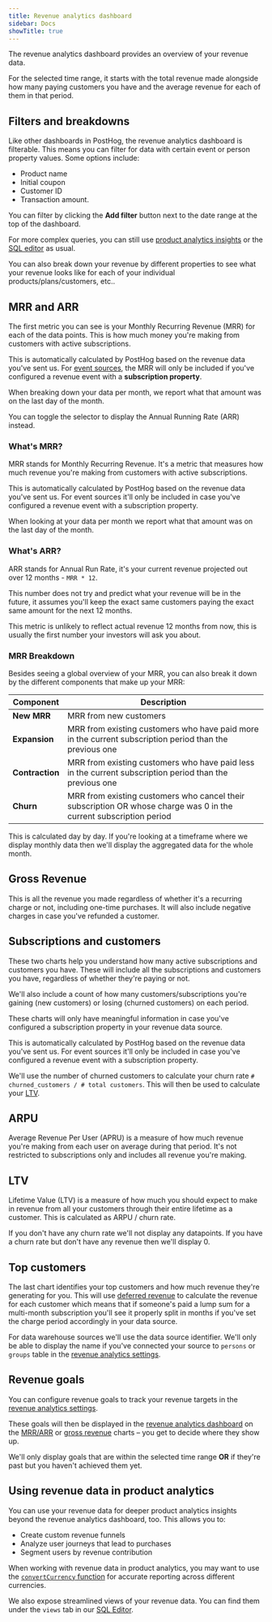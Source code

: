```yaml
---
title: Revenue analytics dashboard
sidebar: Docs
showTitle: true
---
```



<RevAnalyticsBetaWarning />

The revenue analytics dashboard provides an overview of your revenue data. 

For the selected time range, it starts with the total revenue made alongside how many paying customers you have and the average revenue for each of them in that period.

<ProductScreenshot
  imageLight = "https://res.cloudinary.com/dmukukwp6/image/upload/Screenshot_2025_09_05_at_14_05_35_288e8e0d6c.png"
  imageDark = "https://res.cloudinary.com/dmukukwp6/image/upload/Screenshot_2025_09_05_at_14_06_29_e4fe61d678.png"
  alt="Revenue analytics dashboard" 
  classes="rounded"
/>

## Filters and breakdowns
Like other dashboards in PostHog, the revenue analytics dashboard is filterable. This means you can filter for data with certain event or person property values. Some options include:
- Product name
- Initial coupon
- Customer ID
- Transaction amount. 

You can filter by clicking the **Add filter** button next to the date range at the top of the dashboard.

For more complex queries, you can still use [product analytics insights](/docs/product-analytics/insights) or the [SQL editor](/docs/data-warehouse/query) as usual.

You can also break down your revenue by different properties to see what your revenue looks like for each of your individual products/plans/customers, etc..

<ProductScreenshot
  imageLight = "https://res.cloudinary.com/dmukukwp6/image/upload/Screenshot_2025_09_05_at_17_26_03_12faf2da1c.png"
  imageDark = "https://res.cloudinary.com/dmukukwp6/image/upload/Screenshot_2025_09_05_at_17_26_33_17f5406845.png"
  alt="Revenue analytics country breakdown" 
  classes="rounded"
/>

## MRR and ARR

The first metric you can see is your Monthly Recurring Revenue (MRR) for each of the data points. This is how much money you're making from customers with active subscriptions.

This is automatically calculated by PostHog based on the revenue data you've sent us. For [event sources](/docs/revenue-analytics/getting-started#option-2-properties-on-events), the MRR will only be included if you've configured a revenue event with a **subscription property**.

When breaking down your data per month, we report what that amount was on the last day of the month.

<ProductScreenshot
  imageLight = "https://res.cloudinary.com/dmukukwp6/image/upload/Screenshot_2025_09_05_at_14_39_49_535d7ac546.png"
  imageDark = "https://res.cloudinary.com/dmukukwp6/image/upload/Screenshot_2025_09_05_at_14_39_40_56f31c997d.png"
  alt="Revenue analytics MRR/ARR" 
  classes="rounded"
/>

You can toggle the selector to display the Annual Running Rate (ARR) instead.

### What's MRR?

MRR stands for Monthly Recurring Revenue. It's a metric that measures how much revenue you're making from customers with active subscriptions.

This is automatically calculated by PostHog based on the revenue data you've sent us. For event sources it'll only be included in case you've configured a revenue event with a subscription property.

When looking at your data per month we report what that amount was on the last day of the month.

### What's ARR?

ARR stands for Annual Run Rate, it's your current revenue projected out over 12 months - `MRR * 12`. 

This number does not try and predict what your revenue will be in the future, it assumes you'll keep the exact same customers paying the exact same amount for the next 12 months.

This metric is unlikely to reflect actual revenue 12 months from now, this is usually the first number your investors will ask you about.

### MRR Breakdown

Besides seeing a global overview of your MRR, you can also break it down by the different components that make up your MRR:

| Component | Description |
| --- | --- |
| **New MRR** | MRR from new customers |
| **Expansion** | MRR from existing customers who have paid more in the current subscription period than the previous one |
| **Contraction** | MRR from existing customers who have paid less in the current subscription period than the previous one |
| **Churn** | MRR from existing customers who cancel their subscription OR whose charge was 0 in the current subscription period |

This is calculated day by day. If you're looking at a timeframe where we display monthly data then we'll display the aggregated data for the whole month.


<ProductScreenshot
  imageLight = "https://res.cloudinary.com/dmukukwp6/image/upload/Screenshot_2025_09_05_at_14_42_23_72bb1db21f.png"
  imageDark = "https://res.cloudinary.com/dmukukwp6/image/upload/Screenshot_2025_09_05_at_14_42_44_4fd7ed9d33.png"
  alt="Revenue analytics MRR breakdown" 
  classes="rounded"
/>

## Gross Revenue

This is all the revenue you made regardless of whether it's a recurring charge or not, including one-time purchases. It will also include negative charges in case you've refunded a customer.

<ProductScreenshot
  imageLight = "https://res.cloudinary.com/dmukukwp6/image/upload/Screenshot_2025_09_05_at_14_51_41_fdb96ca7c8.png"
  imageDark = "https://res.cloudinary.com/dmukukwp6/image/upload/Screenshot_2025_09_05_at_14_51_37_5252a7fcce.png"
  alt="Revenue analytics gross revenue" 
  classes="rounded"
/>

## Subscriptions and customers

These two charts help you understand how many active subscriptions and customers you have. These will include all the subscriptions and customers you have, regardless of whether they're paying or not.

We'll also include a count of how many customers/subscriptions you're gaining (new customers) or losing (churned customers) on each period.

These charts will only have meaningful information in case you've configured a subscription property in your revenue data source.

<ProductScreenshot
  imageLight = "https://res.cloudinary.com/dmukukwp6/image/upload/Screenshot_2025_09_05_at_14_53_49_5056ed583f.png"
  imageDark = "https://res.cloudinary.com/dmukukwp6/image/upload/Screenshot_2025_09_05_at_14_54_04_4b12b7d42a.png"
  alt="Revenue analytics subscriptions and customers" 
  classes="rounded"
/>

This is automatically calculated by PostHog based on the revenue data you've sent us. For event sources it'll only be included in case you've configured a revenue event with a subscription property.

We'll use the number of churned customers to calculate your churn rate `# churned_customers / # total customers`. This will then be used to calculate your [LTV](#ltv).

## ARPU

Average Revenue Per User (APRU) is a measure of how much revenue you're making from each user on average during that period. It's not restricted to subscriptions only and includes all revenue you're making.

<ProductScreenshot
  imageLight = "https://res.cloudinary.com/dmukukwp6/image/upload/Screenshot_2025_09_05_at_14_55_02_1340b5405d.png"
  imageDark = "https://res.cloudinary.com/dmukukwp6/image/upload/Screenshot_2025_09_05_at_14_54_48_3b2b2a2201.png"
  alt="Revenue analytics ARPU" 
  classes="rounded"
/>

## LTV

Lifetime Value (LTV) is a measure of how much you should expect to make in revenue from all your customers through their entire lifetime as a customer. This is calculated as ARPU / churn rate.

If you don't have any churn rate we'll not display any datapoints. If you have a churn rate but don't have any revenue then we'll display 0.

<ProductScreenshot
  imageLight = "https://res.cloudinary.com/dmukukwp6/image/upload/Screenshot_2025_09_05_at_14_57_36_54837f40d4.png"
  imageDark = "https://res.cloudinary.com/dmukukwp6/image/upload/Screenshot_2025_09_05_at_14_57_49_1d5c3d4880.png"
  alt="Revenue analytics LTV" 
  classes="rounded"
/>


## Top customers

The last chart identifies your top customers and how much revenue they're generating for you.
This will use [deferred revenue](/docs/revenue-analytics/deferred-revenue) to calculate the revenue for each customer which means that if someone's paid a lump sum for a multi-month subscription you'll see it properly split in months if you've set the charge period accordingly in your data source.

For data warehouse sources we'll use the data source identifier. We'll only be able to display the name if you've connected your source to `persons` or `groups` table in the [revenue analytics settings](/docs/revenue-analytics/connect-to-customers).

<ProductScreenshot
  imageLight = "https://res.cloudinary.com/dmukukwp6/image/upload/Screenshot_2025_09_05_at_15_03_45_eb050d6def.png"
  imageDark = "https://res.cloudinary.com/dmukukwp6/image/upload/Screenshot_2025_09_05_at_15_03_30_da49c9c499.png"
  alt="Revenue analytics top customers" 
  classes="rounded"
/>

## Revenue goals

You can configure revenue goals to track your revenue targets in the [revenue analytics settings](https://app.posthog.com/data-management/revenue).

<ProductScreenshot
  imageLight = "https://res.cloudinary.com/dmukukwp6/image/upload/Screenshot_2025_09_05_at_15_19_16_13644fd357.png"
  imageDark = "https://res.cloudinary.com/dmukukwp6/image/upload/Screenshot_2025_09_05_at_15_19_10_83adfecf20.png"
  alt="Revenue analytics goals" 
  classes="rounded"
/>

These goals will then be displayed in the [revenue analytics dashboard](https://app.posthog.com/revenue_analytics) on the [MRR/ARR](#mrr-and-arr) or [gross revenue](#gross-revenue) charts ⁠–⁠ you get to decide where they show up.

We'll only display goals that are within the selected time range **OR** if they're past but you haven't achieved them yet.

<ProductScreenshot
  imageLight = "https://res.cloudinary.com/dmukukwp6/image/upload/Screenshot_2025_09_05_at_15_54_18_bdd63c5b82.png"
  imageDark = "https://res.cloudinary.com/dmukukwp6/image/upload/Screenshot_2025_09_05_at_15_54_36_b64037ce20.png"
  alt="Revenue analytics goals in the dashboard" 
  classes="rounded"
/>

## Using revenue data in product analytics

You can use your revenue data for deeper product analytics insights beyond the revenue analytics dashboard, too. This allows you to:

- Create custom revenue funnels
- Analyze user journeys that lead to purchases
- Segment users by revenue contribution

When working with revenue data in product analytics, you may want to use the [`convertCurrency` function](/docs/revenue-analytics/common-questions#can-i-query-converted-rates) for accurate reporting across different currencies.

We also expose streamlined views of your revenue data. You can find them under the `views` tab in our [SQL Editor](https://app.posthog.com/sql).